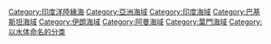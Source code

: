 {{catmore|阿拉伯海}}
{{DEFAULTSORT:Arabian}}
{{Commonscat|Arabian Sea}}

[[Category:印度洋陸緣海|Category:印度洋陸緣海]]
[[Category:亞洲海域|Category:亞洲海域]]
[[Category:印度海域|Category:印度海域]]
[[Category:巴基斯坦海域|Category:巴基斯坦海域]]
[[Category:伊朗海域|Category:伊朗海域]]
[[Category:阿曼海域|Category:阿曼海域]]
[[Category:葉門海域|Category:葉門海域]]
[[Category:以水体命名的分类|Category:以水体命名的分类]]